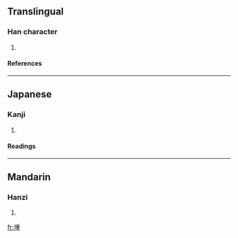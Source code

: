 ==Translingual==
===Han character===
{{Han char|rn=32|rad=土|as=09|sn=12|four=4211<sub>4</sub>|canj=土竹十土 (GHJG)}}
# {{defn|Han|sort=土09}}
====References====
{{Han ref|kx=0234.170|dkj=05287|dj=0472.090|hdz=10464.080|uh=5839|ud=22585|bh=D8AF|bd=55471}}
----
==Japanese==
===Kanji===
{{ja-kanji|grade=|rs=土09}}
# {{defn|Japanese}} 
====Readings====
{{ja-readings|on=[[しょう]] (shō), [[しゅ]] (shu)|kun=[[つつみ]] (tsutsumi), [[くろ]] (kuro), [[あぜ]] (aze)}}
----
==Mandarin==
===Hanzi===
{{cmn-hanzi|pin=[[zhòng]] (zhong4)|wg=chung<sup>4</sup>}}
# {{defn|Mandarin}}

[[fr:堹]]